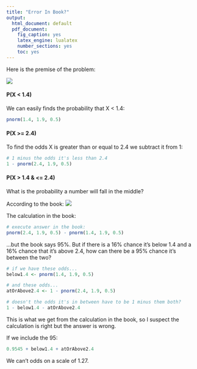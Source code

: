 ```yaml
---
title: "Error In Book?"
output:
  html_document: default
  pdf_document: 
    fig_caption: yes
    latex_engine: lualatex
    number_sections: yes
    toc: yes
---
```


Here is the premise of the problem:

![](errorPics/setup.png)

#### P(X < 1.4)

We can easily finds the probability that X < 1.4:
```R

pnorm(1.4, 1.9, 0.5)
```

#### P(X >= 2.4)

To find the odds X is greater than or equal to 2.4 we subtract it from 1:
```R

# 1 minus the odds it's less than 2.4
1 - pnorm(2.4, 1.9, 0.5)
```

#### P(X > 1.4 & <= 2.4) 

What is the probability a number will fall in the middle?

According to the book:
![](errorPics/problem.png)

The calculation in the book:

```R

# execute answer in the book:
pnorm(2.4, 1.9, 0.5) - pnorm(1.4, 1.9, 0.5)
```

...but the book says 95%. But if there is a 16% chance it's below 1.4 and a 16% chance that it's above 2.4, how can there be a 95% chance it's between the two?

```R

# if we have these odds...
below1.4 <- pnorm(1.4, 1.9, 0.5)

# and these odds...
atOrAbove2.4 <- 1 - pnorm(2.4, 1.9, 0.5)

# doesn't the odds it's in between have to be 1 minus them both?
1 - below1.4 - atOrAbove2.4
```

This is what we get from the calculation in the book, so I suspect the calculation is right but the answer is wrong.

If we include the 95:

```R

0.9545 + below1.4 + atOrAbove2.4
```

We can't odds on a scale of 1.27.